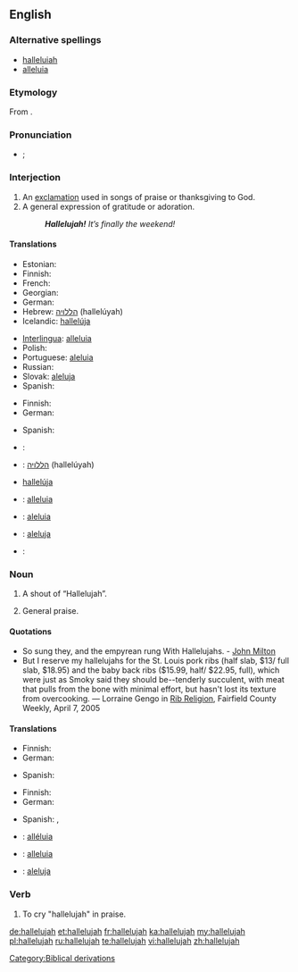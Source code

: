 ==English==

===Alternative spellings===
* [[halleluiah]]<!--I don't know this one...--><!-- It's older, I think, and more phonetic --dmh -->
* [[alleluia]]

===Etymology===
From {{etyl|he}} {{term|הללויה|sc=Hebr||Praise [[Jah]]!|lang=he}}.

===Pronunciation===
* {{a|UK}} {{IPA|/ˈhæl.əˌluː.jə/|/hæl.ɪˈluː.jə/}}; {{SAMPA|/"h{l.@%lu:.j@/|/h{l.I"lu:.j@/}}

===Interjection===
{{en-intj}}

# An [[exclamation]] used in songs of praise or thanksgiving to God.
# A general expression of gratitude or adoration.
#: '''''Hallelujah!''' It’s finally the weekend!''

====Translations====
{{trans-top|exclamation to praise God}}
* Estonian: {{t|et|halleluuja}}
* Finnish: {{t+|fi|halleluja}}
* French: {{t+|fr|alléluia}}
* Georgian: {{t|ka|ალილუია|sc=Geor|xs=Georgian}}
* German: {{t+|de|Halleluja|n}}
* Hebrew: [[הללויה]] (hallelúyah)
* Icelandic: [[hallelúja]]
{{trans-mid}}
* [[Interlingua]]: [[alleluia#Interlingua|alleluia]]
* Polish: {{t+|pl|alleluja}}
* Portuguese: [[aleluia]]
* Russian: {{t+|ru|аллилуйя}}
* Slovak: [[aleluja]]
* Spanish: {{t-|es|aleluya|f}}
{{trans-bottom}}

{{trans-top|general exclamation of gratitude}}
* Finnish: {{t+|fi|halleluja}}
* German: {{t+|de|Halleluja|n}}
{{trans-mid}}
* Spanish: {{t-|es|aleluya|f}}
{{trans-bottom}}

{{checktrans-top}}
* {{ttbc|French}}: {{t+|fr|alléluia}}
* {{ttbc|Hebrew}}: [[הללויה]] (hallelúyah)
* {{ttbc|Icelandic}} [[hallelúja]]
* {{ttbc|Interlingua}}: [[alleluia#Interlingua|alleluia]]
* {{ttbc|Portuguese}}: [[aleluia]]
* {{ttbc|Slovak}}: [[aleluja]]
* {{ttbc|Spanish}}: {{t-|es|aleluya|f}}
{{trans-bottom}}

===Noun===
{{en-noun}}

# A shout of “Hallelujah”.
# {{context|plural}} General praise.

====Quotations====
* So sung they, and the empyrean rung With Hallelujahs. - [[w:John Milton|John Milton]]
* But I reserve my hallelujahs for the St. Louis pork ribs (half slab, $13/ full slab, $18.95) and the baby back ribs ($15.99, half/ $22.95, full), which were just as Smoky said they should be--tenderly succulent, with meat that pulls from the bone with minimal effort, but hasn't lost its texture from overcooking. &mdash; Lorraine Gengo in [http://www.fairfieldweekly.com/gbase/Dining/content?oid=oid:106817 Rib Religion], Fairfield County Weekly, April 7, 2005

====Translations====
{{trans-top|shout of Hallelujah}}
* Finnish: {{t+|fi|halleluja}}
* German: {{t+|de|Halleluja|n}}
{{trans-mid}}
* Spanish: {{t-|es|aleluya|m}}
{{trans-bottom}}

{{trans-top|general praise}}
* Finnish: {{t-|fi|ylistys}}
* German: {{t+|de|Gott}} {{t+|de|sei}} {{t+|de|Dank}}
{{trans-mid}}
* Spanish: {{t-|es|felicitación|f}},  {{t|es|congratulación|f}}
{{trans-bottom}}

{{checktrans-top}}
* {{ttbc|French}}: [[alléluia]]
* {{ttbc|Interlingua}}: [[alleluia#Interlingua|alleluia]]
{{checktrans-mid}}
* {{ttbc|Slovak}}: [[aleluja]]
{{checktrans-bottom}}

===Verb===
{{en-verb}}

# {{intransitive}} To cry "hallelujah" in praise.

[[Category:Biblical derivations]]

[[de:hallelujah]]
[[et:hallelujah]]
[[fr:hallelujah]]
[[ka:hallelujah]]
[[my:hallelujah]]
[[pl:hallelujah]]
[[ru:hallelujah]]
[[te:hallelujah]]
[[vi:hallelujah]]
[[zh:hallelujah]]
